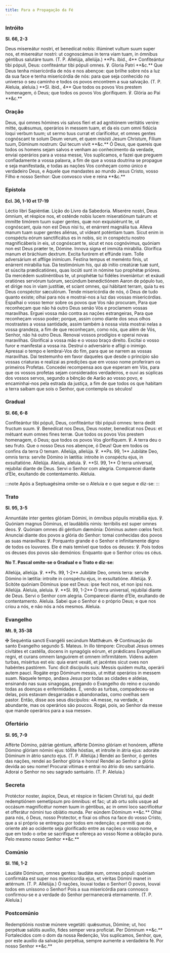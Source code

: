 ```yaml
---
title: Para a Propagação da Fé
---
```


### Intróito

**Sl. 66, 2-3**

<div class="grid grid-cols-2 gap-5">
  <span class="text-justify">
    Deus misereátur nostri, et benedícat nobis: illúminet vultum suum super nos,
    et misereátur nostri: ut cognoscámus in terra viam tuam, in ómnibus géntibus
    salutáre tuum. (T. P. Allelúja, allelúja.) **Ps. ibid., 4** Confiteántur
    tibi pópuli, Deus: confiteántur tibi pópuli omnes. ℣. Gloria Patri **&c.**
  </span>
  <span class="text-justify">
    Que Deus tenha misericórdia de nós e nos abençoe: que brilhe sobre nós a luz
    da sua face e tenha misericórdia de nós: para que seja conhecido no universo
    o seu caminho e todos os povos encontrem a sua salvação. (T. P. Aleluia,
    aleluia.) **Sl. ibid., 4** Que todos os povos Vos prestem homenagem, ó Deus;
    que todos os povos Vos glorifiquem. ℣. Glória ao Pai **&c.**
  </span>
</div>

### Oração

<div class="grid grid-cols-2 gap-5">
  <span class="text-justify">
    Deus, qui omnes hómines vis salvos fíeri et ad agnitiónem veritátis veníre:
    mitte, quǽsumus, operários in messem tuam, et da eis cum omni fidúcia loqui
    verbum tuum; ut sermo tuus currat et clarificétur, et omnes gentes
    cognóscant te solum Deum verum, et quem misísti Jesum Christum, Fílium tuum,
    Dóminum nostrum: Qui tecum vivit **&c.**
  </span>
  <span class="text-justify">
    Ó Deus, que quereis que todos os homens sejam salvos e venham ao
    conhecimento da verdade, enviai operários para a vossa messe, Vos
    suplicamos, e fazei que preguem confiadamente a vossa palavra, a fim de que
    a vossa doutrina se propague e seja manifestada, e todas as nações Vos
    conheçam como único e verdadeiro Deus, e Aquele que mandastes ao mundo Jesus
    Cristo, vosso Filho e nosso Senhor: Que convosco vive e reina **&c.**
  </span>
</div>

### Epístola

**Ecl. 36, 1-10 et 17-19**

<div class="grid grid-cols-2 gap-5">
  <span class="text-justify">Léctio libri Sapiéntiæ.</span>
  <span class="text-justify">Lição do Livro da Sabedoria.</span>
  <span class="text-justify">
    Miserére nostri, Deus ómnium, et réspice nos, et osténde nobis lucem
    miseratiónum tuárum: et immítte timórem tuum super gentes, quæ non
    exquisiérunt te, ut cognóscant, quia non est Deus nisi tu, et enárrent
    magnália tua. Alleva manum tuam super gentes aliénas, ut vídeant poténtiam
    tuam. Sicut enim in conspéctu eórum sanctificátus es in nobis, sic in
    conspéctu nostro magnificáberis in eis, ut cognóscant te, sicut et nos
    cognóvimus, quóniam non est Deus præter te, Dómine. Innova signa et immúta
    mirabília. Glorífica manum et bráchium dextrum. Excita furórem et effúnde
    iram. Tolle adversárium et afflíge inimícum. Festína tempus et meménto
    finis, ut enárrent mirabília tua. Da testimónium his, qui ab inítio creatúræ
    tuæ sunt, et súscita prædicatiónes, quas locúti sunt in nómine tuo prophétæ
    prióres. Da mercédem sustinéntibus te, ut prophétæ tui fidéles inveniántur:
    et exáudi oratiónes servórum tuórum, secúndum benedictiónem Aaron de pópulo
    tuo, et dírige nos in viam justítiæ, et sciant omnes, qui hábitant terram,
    quia tu es Deus conspéctor sæculórum.
  </span>
  <span class="text-justify">
    Tende misericórdia de nós, ó Deus de tudo quanto existe; olhai para nós e
    mostrai-nos a luz das vossas misericórdias. Espalhai o vosso temor sobre os
    povos que Vos não procuram, Para que reconheçam que não há outro Deus senão
    Vós e proclamem vossas maravilhas. Erguei vossa mão contra as nações
    estrangeiras, Para que reconheçam vosso poder; porque, assim como diante dos
    seus olhos mostrastes a vossa santidade, assim também à nossa vista mostrai
    nelas a vossa grandeza, a fim de que reconheçam, como nós, que além de Vós,
    Senhor, não há outro Deus. Renovai vossos prodígios e operai novas
    maravilhas. Glorificai a vossa mão e o vosso braço direito. Excitai o vosso
    furor e manifestai a vossa ira. Destruí o adversário e afligi o inimigo.
    Apressai o tempo e lembrai-Vos do fim, para que se narrem as vossas
    maravilhas. Dai testemunho em favor daqueles que desde o princípio são
    vossas criaturas e realizai as predições que em vosso nome proferiram os
    primeiros Profetas. Concedei recompensa aos que esperam em Vós, para que os
    vossos profetas sejam considerados verdadeiros, e ouvi as súplicas dos
    vossos servos, segundo a bênção de Aarão ao vosso povo, e encaminhai-nos
    pela estrada da justiça, a fim de que todos os que habitam a terra saibam
    que sois o Senhor, que contempla os séculos!
  </span>
</div>

### Gradual

**Sl. 66, 6-8**

<div class="grid grid-cols-2 gap-5">
  <span class="text-justify">
    Confiteántur tibi pópuli, Deus, confiteántur tibi pópuli omnes: terra dedit
    fructum suum. ℣. Benedícat nos Deus, Deus noster, benedícat nos Deus: et
    métuant eum omnes fines terræ.
  </span>
  <span class="text-justify">
    Que todos os povos Vos prestem homenagem, ó Deus; que todos os povos Vos
    glorifiquem. ℣. A terra deu o seu fruto. Que o nosso Deus nos abençoe, ó
    Deus! Que em todos os confins da terra O temam.
  </span>
  <span class="text-justify">
    Allelúja, allelúja. ℣. **Ps. 99, 1** Jubiláte Deo, omnis terra: servíte
    Dómino in lætítia: introíte in conspéctu ejus, in exsultatióne. Allelúja.
  </span>
  <span class="text-justify">
    Aleluia, aleluia. ℣. **Sl. 99, 1** Ó terra universal, rejubilai diante de
    Deus. Servi o Senhor com alegria. Comparecei diante d’Ele, exultando de
    contentamento. Aleluia.
  </span>
</div>

:::note
Após a Septuagésima omite-se o Aleluia e o que segue e diz-se:
:::

### Trato

**Sl. 95, 3-5**

<div class="grid grid-cols-2 gap-5">
  <span class="text-justify">
    Annuntiáte inter gentes glóriam Dómini, in ómnibus pópulis mirabília ejus.
    ℣. Quóniam magnus Dóminus, et laudábilis nimis: terríbilis est super omnes
    deos. ℣. Quóniam omnes dii géntium dæmónia: Dóminus autem cœlos fecit.
  </span>
  <span class="text-justify">
    Anunciai diante dos povos a glória do Senhor: tomai conhecidas dos povos as
    suas maravilhas: ℣. Porquanto grande é o Senhor e infinitamente digno de
    todos os louvores. Ele é mais temível que todos os deuses: ℣. Pois todos os
    deuses dos povos são demónios: Enquanto que o Senhor criou os céus.
  </span>
</div>

**No T. Pascal omite-se o Gradual e o Trato e diz-se:**

<div class="grid grid-cols-2 gap-5">
  <span class="text-justify">
    Allelúja, allelúja. ℣. **Ps. 99, 1-2** Jubiláte Deo, omnis terra: servíte
    Dómino in lætítia: introíte in conspéctu ejus, in exsultatióne. Allelúja. ℣.
    Scitóte quóniam Dóminus ipse est Deus: ipse fecit nos, et non ipsi nos.
    Allelúja.
  </span>
  <span class="text-justify">
    Aleluia, aleluia. ℣. **Sl. 99, 1-2** Ó terra universal, rejubilai diante de
    Deus. Servi o Senhor com alegria. Comparecei diante d’Ele, exultando de
    contentamento. Aleluia. Sabei que o Senhor é o próprio Deus; e que nos criou
    a nós, e não nós a nós mesmos. Aleluia.
  </span>
</div>

### Evangelho

**Mt. 9, 35-38**

<div class="grid grid-cols-2 gap-5">
  <span class="text-justify">
    <span class="text-red-500">✠</span> Sequéntia sancti Evangélii secúndum
    Matthǽum.
  </span>
  <span class="text-justify">
    <span class="text-red-500">✠</span> Continuação do santo Evangelho segundo
    S. Mateus.
  </span>
  <span class="text-justify">
    In illo témpore: Circuíbat Jesus omnes civitátes et castélla, docens in
    synagógis eórum, et prǽdicans Evangélium regni, et curans omnem languórem et
    omnem infirmitátem. Videns autem turbas, misértus est eis: quia erant
    vexáti, et jacéntes sicut oves non habéntes pastórem. Tunc dicit discípulis
    suis: Messis quidem multa, operárii autem pauci. Rogáte ergo Dóminum messis,
    ut mittat operários in messem suam.
  </span>
  <span class="text-justify">
    Naquele tempo, andava Jesus por todas as cidades e aldeias, ensinando nas
    suas sinagogas, pregando o Evangelho do reino e curando todas as doenças e
    enfermidades. E, vendo as turbas, compadeceu-se delas, pois estavam
    desgarradas e abandonadas, como ovelhas sem pastor. Então, disse aos seus
    discípulos: «A messe, na verdade, é abundante, mas os operários são poucos.
    Rogai, pois, ao Senhor da messe que mande operários para a sua messe».
  </span>
</div>

### Ofertório

**Sl. 95, 7-9**

<div class="grid grid-cols-2 gap-5">
  <span class="text-justify">
    Afférte Dómino, pátriæ géntium, afférte Dómino glóriam et honórem, afférte
    Dómino glóriam nómini ejus: tóllite hóstias, et introíte in átria ejus:
    adoráte Dóminum in átrio sancto ejus. (T. P. Allelúja.)
  </span>
  <span class="text-justify">
    Rendei ao Senhor, ó gentes das nações, rendei ao Senhor glória e honra!
    Rendei ao Senhor a glória devida ao seu nome! Procurai vítimas e entrai no
    átrio do seu santuário. Adorai o Senhor no seu sagrado santuário. (T. P.
    Aleluia.)
  </span>
</div>

### Secreta

<div class="grid grid-cols-2 gap-5">
  <span class="text-justify">
    Protéctor noster, áspice, Deus, et réspice in fáciem Christi tui, qui dedit
    redemptiónem semetípsum pro ómnibus: et fac; ut ab ortu solis usque ad
    occásum magnificétur nomen tuum in géntibus, ac in omni loco sacrificétur et
    offerátur nómini tuo oblátio munda. Per eúndem Dóminum **&c.**
  </span>
  <span class="text-justify">
    Olhai para nós, ó Deus, nosso Protector, e fixai os olhos na face do vosso
    Cristo, que a si próprio se entregou por todos em redenção; e permiti que do
    oriente até ao ocidente seja glorificado entre as nações o vosso nome, e que
    em todo o orbe se sacrifique e ofereça ao vosso Nome a oblação pura. Pelo
    mesmo nosso Senhor **&c.**
  </span>
</div>

### Comúnio

**Sl. 116, 1-2**

<div class="grid grid-cols-2 gap-5">
  <span class="text-justify">
    Laudáte Dóminum, omnes gentes: laudáte eum, omnes pópuli: quóniam confirmáta
    est super nos misericordia ejus, et véritas Dómini manet in ætérnum. (T. P.
    Allelúja.)
  </span>
  <span class="text-justify">
    Ó nações, louvai todas o Senhor! Ó povos, louvai todos em uníssono o Senhor!
    Pois a sua misericórdia para connosco confirmou-se e a verdade do Senhor
    permanecerá eternamente. (T. P. Aleluia.)
  </span>
</div>

### Postcomúnio

<div class="grid grid-cols-2 gap-5">
  <span class="text-justify">
    Redemptiónis nostræ múnere vegetáti: quǽsumus, Dómine; ut, hoc perpétuæ
    salútis auxílio, fides semper vera profíciat. Per Dóminum **&c.**
  </span>
  <span class="text-justify">
    Fortalecidos com o dom da nossa Redenção, Vos suplicamos, Senhor, que, por
    este auxílio da salvação perpétua, sempre aumente a verdadeira fé. Por nosso
    Senhor **&c.**
  </span>
</div>
